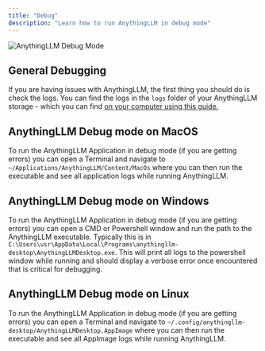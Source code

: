```yaml
---
title: "Debug"
description: "Learn how to run AnythingLLM in debug mode"
---
```



<Image
  src="/images/guides/debug.png"
  height={1080}
  width={1920}
  quality={100}
  alt="AnythingLLM Debug Mode"
/>

## General Debugging

If you are having issues with AnythingLLM, the first thing you should do is check the logs. You can find the logs in the `logs` folder of your AnythingLLM storage - which you can find [on your computer using this guide.](./storage.mdx#where-is-my-data-located)

## AnythingLLM Debug mode on MacOS

To run the AnythingLLM Application in debug mode (if you are getting errors) you can open a Terminal and navigate to `~/Applications/AnythingLLM/Content/MacOs` where you can then run the executable and see all application logs while running AnythingLLM.

## AnythingLLM Debug mode on Windows

To run the AnythingLLM Application in debug mode (if you are getting errors) you can open a CMD or Powershell window and run the path to the AnythingLLM executable. Typically this is in `C:\Users\usr\AppData\Local\Programs\anythingllm-desktop\AnythingLLMDesktop.exe`.
This will print all logs to the powershell window while running and should display a verbose error once encountered that is critical for debugging.

## AnythingLLM Debug mode on Linux

To run the AnythingLLM Application in debug mode (if you are getting errors) you can open a Terminal and navigate to `~/.config/anythingllm-desktop/AnythingLLMDesktop.AppImage` where you can then run the executable and see all AppImage logs while running AnythingLLM.
